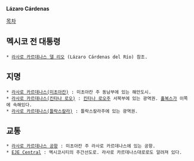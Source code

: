 '''Lázaro Cárdenas'''

[[목차]]

== 멕시코 전 대통령 ==
 * [[라사로 카르데나스 델 리오]] (Lázaro Cárdenas del Río) 참조.

== 지명 ==
 * [[라사로 카르데나스(미초아칸)]] : 미초아칸 주 동남부에 있는 해안도시.
 * [[라사로 카르데나스(킨타나 로오)]] : [[킨타나 로오|킨타나 로오주]] 서북부에 있는 광역권. [[홀복스]]가 이쪽에 속해있다.
 * [[라사로 카르데나스(틀락스칼라)]] : 틀락스칼라주에 있는 광역권.

== 교통 ==
 * [[라사로 카르데나스 공항]] : 미초아칸 주 라사로 카르데나스에 있는 공항.
 * [[EJE Central]] : 멕시코시티의 주간선도로. 라사로 카르데나스대로로도 알려져 있다.
